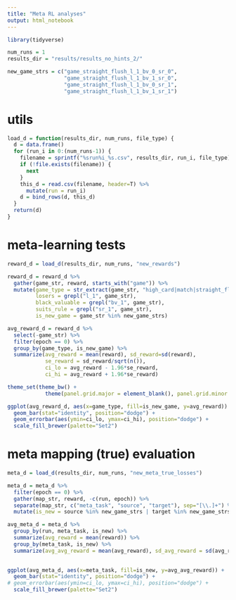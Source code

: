 ```yaml
---
title: "Meta RL analyses"
output: html_notebook
---
```


```r
library(tidyverse)
```

```r
num_runs = 1
results_dir = "results/results_no_hints_2/"

new_game_strs = c("game_straight_flush_l_1_bv_0_sr_0",
                  "game_straight_flush_l_1_bv_1_sr_0",
                  "game_straight_flush_l_1_bv_0_sr_1",
                  "game_straight_flush_l_1_bv_1_sr_1")
```

# utils

```r
load_d = function(results_dir, num_runs, file_type) {
  d = data.frame()
  for (run_i in 0:(num_runs-1)) {
    filename = sprintf("%srun%i_%s.csv", results_dir, run_i, file_type)
    if (!file.exists(filename)) {
      next
    }
    this_d = read.csv(filename, header=T) %>%
      mutate(run = run_i)
    d = bind_rows(d, this_d)
  }
  return(d)
}
```


# meta-learning tests

```r
reward_d = load_d(results_dir, num_runs, "new_rewards")

reward_d = reward_d %>%
  gather(game_str, reward, starts_with("game")) %>%
  mutate(game_type = str_extract(game_str, "high_card|match|straight_flush|pairs_and_high|sum_under"),
         losers = grepl("l_1", game_str),
         black_valuable = grepl("bv_1", game_str),
         suits_rule = grepl("sr_1", game_str),
         is_new_game = game_str %in% new_game_strs)
```

```r
avg_reward_d = reward_d %>%
  select(-game_str) %>%
  filter(epoch == 0) %>%
  group_by(game_type, is_new_game) %>%
  summarize(avg_reward = mean(reward), sd_reward=sd(reward),
            se_reward = sd_reward/sqrt(n()), 
            ci_lo = avg_reward - 1.96*se_reward, 
            ci_hi = avg_reward + 1.96*se_reward)
```

```r
theme_set(theme_bw() + 
            theme(panel.grid.major = element_blank(), panel.grid.minor = element_blank()))
```

```r
ggplot(avg_reward_d, aes(x=game_type, fill=is_new_game, y=avg_reward)) +
  geom_bar(stat="identity", position="dodge") +
  geom_errorbar(aes(ymin=ci_lo, ymax=ci_hi), position="dodge") +
  scale_fill_brewer(palette="Set2")
```

# meta mapping (true) evaluation

```r
meta_d = load_d(results_dir, num_runs, "new_meta_true_losses")

meta_d = meta_d %>%
  filter(epoch == 0) %>%
  gather(map_str, reward, -c(run, epoch)) %>%
  separate(map_str, c("meta_task", "source", "target"), sep="[\\.]+") %>%
  mutate(is_new = source %in% new_game_strs | target %in% new_game_strs)
```

```r
avg_meta_d = meta_d %>%
  group_by(run, meta_task, is_new) %>%
  summarize(avg_reward = mean(reward)) %>%
  group_by(meta_task, is_new) %>%
  summarize(avg_avg_reward = mean(avg_reward), sd_avg_reward = sd(avg_reward)) %>%
  
```

```r
ggplot(avg_meta_d, aes(x=meta_task, fill=is_new, y=avg_avg_reward)) +
  geom_bar(stat="identity", position="dodge") +
# geom_errorbar(aes(ymin=ci_lo, ymax=ci_hi), position="dodge") +
  scale_fill_brewer(palette="Set2")
```